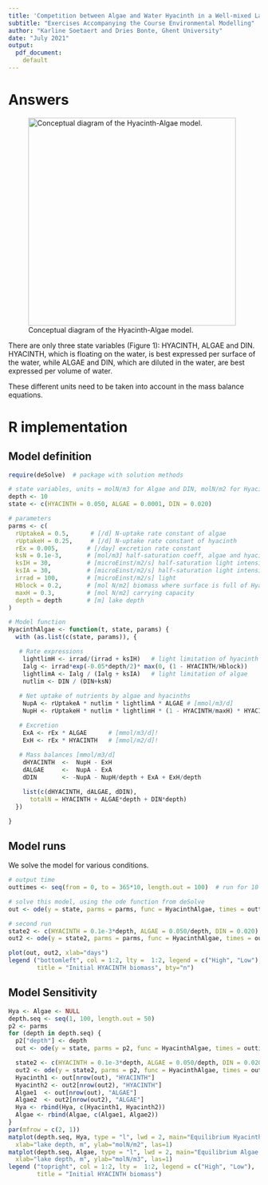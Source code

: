 ```yaml
---
title: 'Competition between Algae and Water Hyacinth in a Well-mixed Lake'
subtitle: "Exercises Accompanying the Course Environmental Modelling"
author: "Karline Soetaert and Dries Bonte, Ghent University"
date: "July 2021"
output: 
  pdf_document:
    default
---
```


# Answers

![Conceptual diagram of the Hyacinth-Algae model.](Hyacinth.jpg){width=11cm}

There are only three state variables (Figure 1): HYACINTH, ALGAE and DIN. HYACINTH, which is floating on the water, is best expressed per surface of the water, while ALGAE and DIN, which are diluted in the water, are best expressed per volume of water. 

These different units need to be taken into account in the mass balance equations.

# R implementation

## Model definition

```r
require(deSolve)  # package with solution methods

# state variables, units = molN/m3 for Algae and DIN, molN/m2 for Hyacinth
depth <- 10
state <- c(HYACINTH = 0.050, ALGAE = 0.0001, DIN = 0.020)

# parameters 
parms <- c(
  rUptakeA = 0.5,      # [/d] N-uptake rate constant of algae
  rUptakeH = 0.25,     # [/d] N-uptake rate constant of hyacinth
  rEx = 0.005,        # [/day] excretion rate constant 
  ksN = 0.1e-3,       # [mol/m3] half-saturation coeff, algae and hyacinth N-uptake
  ksIH = 30,          # [microEinst/m2/s] half-saturation light intensity  
  ksIA = 30,          # [microEinst/m2/s] half-saturation light intensity  
  irrad = 100,        # [microEinst/m2/s] light
  Hblock = 0.2,       # [mol N/m2] biomass where surface is full of Hyacinth 
  maxH = 0.3,         # [mol N/m2] carrying capacity 
  depth = depth       # [m] lake depth
)

# Model function
HyacinthAlgae <- function(t, state, params) {
  with (as.list(c(state, params)), {

   # Rate expressions 
    lightlimH <- irrad/(irrad + ksIH)   # light limitation of hyacinth
    Ialg <- irrad*exp(-0.05*depth/2)* max(0, (1 - HYACINTH/Hblock))
    lightlimA <- Ialg / (Ialg + ksIA)   # light limitation of algae
    nutlim <- DIN / (DIN+ksN)
    
   # Net uptake of nutrients by algae and hyacinths
    NupA <- rUptakeA * nutlim * lightlimA * ALGAE # [mmol/m3/d]
    NupH <- rUptakeH * nutlim * lightlimH * (1 - HYACINTH/maxH) * HYACINTH # [mmol/m2/d]

   # Excretion
    ExA <- rEx * ALGAE      # [mmol/m3/d]!
    ExH <- rEx * HYACINTH   # [mmol/m2/d]!
 
   # Mass balances [mmol/m3/d]
    dHYACINTH  <-  NupH - ExH
    dALGAE     <-  NupA - ExA
    dDIN       <- -NupA - NupH/depth + ExA + ExH/depth

    list(c(dHYACINTH, dALGAE, dDIN), 
      totalN = HYACINTH + ALGAE*depth + DIN*depth)
  })

}
``` 

## Model runs
We solve the model for various conditions. 

```r
# output time
outtimes <- seq(from = 0, to = 365*10, length.out = 100)  # run for 10 years

# solve this model, using the ode function from deSolve
out <- ode(y = state, parms = parms, func = HyacinthAlgae, times = outtimes)

# second run
state2 <- c(HYACINTH = 0.1e-3*depth, ALGAE = 0.050/depth, DIN = 0.020)
out2 <- ode(y = state2, parms = parms, func = HyacinthAlgae, times = outtimes)

plot(out, out2, xlab="days")
legend ("bottomleft", col = 1:2, lty =  1:2, legend = c("High", "Low"), 
        title = "Initial HYACINTH biomass", bty="n")

```

## Model Sensitivity

```r


Hya <- Algae <- NULL
depth.seq <- seq(1, 100, length.out = 50) 
p2 <- parms
for (depth in depth.seq) {
  p2["depth"] <- depth
  out <- ode(y = state, parms = p2, func = HyacinthAlgae, times = outtimes)

  state2 <- c(HYACINTH = 0.1e-3*depth, ALGAE = 0.050/depth, DIN = 0.020)
  out2 <- ode(y = state2, parms = p2, func = HyacinthAlgae, times = outtimes)
  Hyacinth1 <- out[nrow(out), "HYACINTH"]
  Hyacinth2 <- out2[nrow(out2), "HYACINTH"]
  Algae1  <- out[nrow(out), "ALGAE"]
  Algae2  <- out2[nrow(out2), "ALGAE"]
  Hya <- rbind(Hya, c(Hyacinth1, Hyacinth2))
  Algae <- rbind(Algae, c(Algae1, Algae2))
}
par(mfrow = c(2, 1))
matplot(depth.seq, Hya, type = "l", lwd = 2, main="Equilibrium Hyacinth biomass", 
  xlab="lake depth, m", ylab="molN/m2", las=1)
matplot(depth.seq, Algae, type = "l", lwd = 2, main="Equilibrium Algae biomass", 
  xlab="lake depth, m", ylab="molN/m3", las=1)
legend ("topright", col = 1:2, lty =  1:2, legend = c("High", "Low"), 
        title = "Initial HYACINTH biomass")

```
